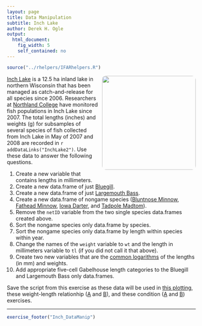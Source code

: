```yaml
---
layout: page
title: Data Manipulation
subtitle: Inch Lake
author: Derek H. Ogle
output: 
  html_document: 
    fig_width: 5
    self_contained: no
---
```

```r
source("../rhelpers/IFARhelpers.R")
```

<img style="float: right; margin: 0px 0px 10px 10px; border-radius:10px;" src="imgs/inch-working1.jpg" width="250px" />
[Inch Lake](http://dnr.wi.gov/lakes/lakepages/LakeDetail.aspx?wbic=2764300&page=facts) is a 12.5 ha inland lake in northern Wisconsin that has been managed as catch-and-release for all species since 2006.  Researchers at [Northland College](http://www.northland.edu/) have monitored fish populations in Inch Lake since 2007.  The total lengths (inches) and weights (g) for subsamples of several species of fish collected from Inch Lake in May of 2007 and 2008 are recorded in `r addDataLinks("InchLake2")`.  Use these data to answer the following questions.

1. Create a new variable that contains lengths in millimeters.
1. Create a new data.frame of just [Bluegill](https://en.wikipedia.org/wiki/Bluegill).
1. Create a new data.frame of just [Largemouth Bass](https://en.wikipedia.org/wiki/Largemouth_bass).
1. Create a new data.frame of nongame species ([Bluntnose Minnow](https://en.wikipedia.org/wiki/Bluntnose_minnow), [Fathead Minnow](https://en.wikipedia.org/wiki/Fathead_minnow), [Iowa Darter](https://en.wikipedia.org/wiki/Iowa_darter), and [Tadpole Madtom](https://en.wikipedia.org/wiki/Tadpole_madtom)).
1. Remove the `netID` variable from the two single species data.frames created above.
1. Sort the nongame species only data.frame by species.
1. Sort the nongame species only data.frame by length within species within year.
1. Change the names of the `weight` variable to `wt` and the length in millimeters variable to `tl` (if you did not call it that above).
1. Create two new variables that are the [common logarithms](https://en.wikipedia.org/wiki/Common_logarithm) of the lengths (in mm) and weights.
1. Add appropriate five-cell Gabelhouse length categories to the Bluegill and Largemouth Bass only data.frames.

Save the script from this exercise as these data will be used in [this plotting](Inch_Plotting.html), these weight-length relationhip ([A](Inch_WLBluegill_A.html) and [B](Inch_WLLargemouthBass_A.html)), and these condition ([A](Inch_ConditionBluegill.html) and [B](Inch_ConditionLargemouthBass.html)) exercises.

---
```r
exercise_footer("Inch_DataManip")
```
